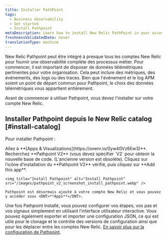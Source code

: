 ```yaml
---
title: Installer PathPoint
tags:
  - Business observability
  - Get started
  - Install Pathpoint
metaDescription: Learn how to install New Relic PathPoint in your account.
freshnessValidatedDate: never
translationType: machine
---
```


New Relic Pathpoint peut être intégré à presque tous les comptes New Relic pour fournir une observabilité complète des processus métier. Pour commencer, il est important de disposer de données télémétriques pertinentes pour votre organisation. Cela peut inclure des métriques, des événements, des logs ou des traces. Bien que l&apos;événement et le log APM soient un point de départ commun pour Pathpoint, le choix des données télémétriques vous appartient entièrement.

Avant de commencer à utiliser Pathpoint, vous devez l&apos;installer sur votre compte New Relic.

## Installer Pathpoint depuis le New Relic catalog [#install-catalog]

Pour installer Pathpoint :

<Steps>
  <Step>
    Allez à <DNT>**[Apps &amp; Visualizations](https://onenr.io/0yw40Vz6Ew3)**</DNT>.
  </Step>

  <Step>
    Recherchez <DNT>**Pathpoint V2**</DNT> (vous devez spécifier `V2` pour obtenir la nouvelle base de code. (L&apos;ancienne version est obsolète).
  </Step>

  <Step>
    Cliquez sur l’icône d’installation du <DNT>**Pathpoint V2**</DNT> vérifié, puis cliquez sur <DNT>**Add this app**</DNT>.

    <img title="Install Pathpoint" alt="Install Pathpoint" src="/images/pathpoint_v2_screenshot_install_pathpoint.webp" />

    Pathpoint est désormais ajouté à votre compte New Relic et vous pouvez y accéder sous <DNT>**Apps**</DNT>.
  </Step>
</Steps>

Une fois Pathpoint installé, vous pouvez configurer vos étapes, vos pas et vos signaux simplement en utilisant l&apos;interface utilisateur interactive. Vous pouvez également exporter et importer une configuration JSON, ce qui est utile pour le clonage et le contrôle des versions de configuration ainsi que pour les déplacer entre les comptes New Relic. [En savoir plus sur la configuration de Pathpoint](/docs/new-relic-solutions/business-observability/intro-pathpoint/).